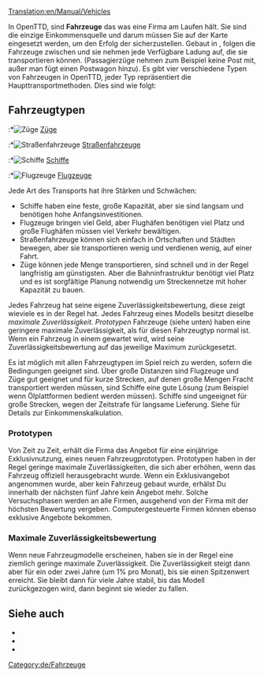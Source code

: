 [[Translation:en/Manual/Vehicles]]
{{de/Inhaltsverzeichnis}}

In OpenTTD, sind '''Fahrzeuge''' das was eine Firma am Laufen hält. Sie sind die einzige Einkommensquelle und darum müssen Sie auf der Karte eingesetzt werden, um den Erfolg der {{en/User/Pystro/Template/Link Translation|Company|De|Firma|Firma|Firmen}} sicherzustellen. Gebaut in {{en/User/Pystro/Template/Link Translation|Depots|De|Depots, Werften und Hangars|Depots|Depot}}, folgen die Fahrzeuge {{en/User/Pystro/Template/Link Translation|Orders|De|Aufträgen|Aufträge|Auftrag}} zwischen {{en/User/Pystro/Template/Link Translation|Stations|De|Stationen|Stationen|Station}} und sie nehmen jede Verfügbare Ladung auf, die sie transportieren können. (Passagierzüge nehmen zum Beispiel keine Post mit, außer man fügt einen Postwagon hinzu). Es gibt vier verschiedene Typen von Fahrzeugen in OpenTTD, jeder Typ repräsentiert die Haupttransportmethoden. Dies sind wie folgt:

== Fahrzeugtypen ==
:*[[File:en/Manual html m16a497ce.png|Züge]] [[de/Manual/Züge|Züge]]
:*[[File:en/Manual html m3518e48c.png|Straßenfahrzeuge]] [[de/Manual/Straßenfahrzeuge|Straßenfahrzeuge]]
:*[[File:en/Manual html 53123a33.png|Schiffe]] [[de/Manual/Schiffe|Schiffe]]
:*[[File:en/Manual html 442702e6.png|Flugzeuge]] [[de/Manual/Flugzeuge|Flugzeuge]]

Jede Art des Transports hat ihre Stärken und Schwächen:
* Schiffe haben eine feste, große Kapazität, aber sie sind langsam und benötigen hohe Anfangsinvestitionen.
* Flugzeuge bringen viel Geld, aber Flughäfen benötigen viel Platz und große Flughäfen müssen viel Verkehr bewältigen.
* Straßenfahrzeuge können sich einfach in Ortschaften und Städten bewegen, aber sie transportieren wenig und verdienen wenig, auf einer Fahrt.
* Züge können jede Menge transportieren, sind schnell und in der Regel langfristig am günstigsten. Aber die Bahninfrastruktur benötigt viel Platz und es ist sorgfältige Planung notwendig um Streckennetze mit hoher Kapazität zu bauen.

Jedes Fahrzeug hat seine eigene Zuverlässigkeitsbewertung, diese zeigt wieviele {{en/User/Pystro/Template/Link Translation|Breakdown|De|Ausfälle|Ausfälle|Ausfall|Pannen|Panne}} es in der Regel hat. Jedes Fahrzeug eines Modells besitzt dieselbe ''maximale Zuverlässigkeit''. ''Prototypen'' Fahrzeuge (siehe unten) haben eine geringere maximale Zuverlässigkeit, als für diesen Fahrzeugtyp normal ist. Wenn ein Fahrzeug in einem {{en/User/Pystro/Template/Link Translation|Depots|De|Depot|Depot|Depots}} gewartet wird, wird seine Zuverlässigkeitsbewertung auf das jeweilige Maximum zurückgesetzt.

Es ist möglich mit allen Fahrzeugtypen im Spiel reich zu werden, sofern die Bedingungen geeignet sind. Über große Distanzen sind Flugzeuge und Züge gut geeignet und für kurze Strecken, auf denen große Mengen Fracht transportiert werden müssen, sind Schiffe eine gute Lösung (zum Beispiel wenn Ölplattformen bedient werden müssen). Schiffe sind ungeeignet für große Strecken, wegen der Zeitstrafe für langsame Lieferung. Siehe {{en/User/Pystro/Template/Link Translation|Cargo income|De|Transporteinkommen|Transporteinkommen|Frachteinkommen}} für Details zur Einkommenskalkulation.

=== Prototypen ===

Von Zeit zu Zeit, erhält die Firma das Angebot für eine einjährige Exklusivnutzung, eines neuen Fahrzeugprototypen. Prototypen haben in der Regel geringe maximale Zuverlässigkeiten, die sich aber erhöhen, wenn das Fahrzeug offiziell herausgebracht wurde. Wenn ein Exklusivangebot angenommen wurde, aber kein Fahrzeug gebaut wurde, erhälst Du innerhalb der nächsten fünf Jahre kein Angebot mehr. Solche Versuchsphasen werden an alle Firmen, ausgehend von der Firma mit der höchsten Bewertung vergeben. Computergesteuerte Firmen können ebenso exklusive Angebote bekommen.

=== Maximale Zuverlässigkeitsbewertung ===

Wenn neue Fahrzeugmodelle erscheinen, haben sie in der Regel eine ziemlich geringe maximale Zuverlässigkeit. Die Zuverlässigkeit steigt dann aber für ein oder zwei Jahre (um 1% pro Monat), bis sie einen Spitzenwert erreicht. Sie bleibt dann für viele Jahre stabil, bis das Modell zurückgezogen wird, dann beginnt sie wieder zu fallen.

==Siehe auch==
*{{en/User/Pystro/Template/Link Translation|Vehicle Comparison Charts|De|Fahrzeug Vergleichslisten|Fahrzeug Vergleichslisten|Fahrzeug Vergleichsliste}}
*{{en/User/Pystro/Template/Link Translation|Vehicle lists|De|Fahrzeuglisten|Fahrzeuglisten}}
*{{en/User/Pystro/Template/Link Translation|Never expire vehicles|De|Niemals veraltende Fahrzeuge|Niemals veraltende Fahrzeuge|Niemals auslaufende Fahrzeuge}}
[[Category:de/Fahrzeuge]]